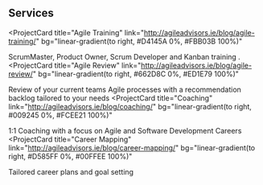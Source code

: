 ## Services

<ProjectCard
  title="Agile Training"
  link="http://agileadvisors.ie/blog/agile-training/"
  bg="linear-gradient(to right, #D4145A 0%, #FBB03B 100%)"
>
  ScrumMaster, Product Owner, Scrum Developer and Kanban training .
</ProjectCard>
<ProjectCard
  title="Agile Review"
  link="http://agileadvisors.ie/blog/agile-review/"
  bg="linear-gradient(to right, #662D8C 0%, #ED1E79 100%)"
>
 Review of your current teams Agile processes with a recommendation backlog tailored to your needs
</ProjectCard>
<ProjectCard
  title="Coaching"
  link="http://agileadvisors.ie/blog/coaching/"
  bg="linear-gradient(to right, #009245 0%, #FCEE21 100%)"
>
  1:1 Coaching with a focus on Agile and Software Development Careers
</ProjectCard>
<ProjectCard
  title="Career Mapping"
  link="http://agileadvisors.ie/blog/career-mapping/"
  bg="linear-gradient(to right, #D585FF 0%, #00FFEE 100%)"
>
  Tailored career plans and goal setting
</ProjectCard>